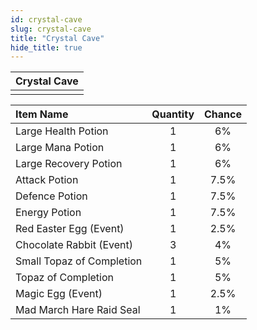 ```yaml
---
id: crystal-cave
slug: crystal-cave
title: "Crystal Cave"
hide_title: true
---
```



| Crystal Cave |
| :------------: |
| <MapIcon iconId="141"/> |

|Item Name|Quantity|Chance|
|:--|:-:|:-:|
| <ItemIcon iconId="1004" height="32" /> Large Health Potion|1|6%|
| <ItemIcon iconId="1007" height="32" /> Large Mana Potion|1|6%|
| <ItemIcon iconId="1010" height="32" /> Large Recovery Potion|1|6%|
| <ItemIcon iconId="1246" height="32" /> Attack Potion|1|7.5%|
| <ItemIcon iconId="1247" height="32" /> Defence Potion|1|7.5%|
| <ItemIcon iconId="1248" height="32" /> Energy Potion|1|7.5%|
| <ItemIcon iconId="1406" height="32" /> Red Easter Egg (Event)|1|2.5%|
| <ItemIcon iconId="2405" height="32" /> Chocolate Rabbit (Event)|3|4%|
| <ItemIcon iconId="2604" height="32" /> Small Topaz of Completion|1|5%|
| <ItemIcon iconId="2600" height="32" /> Topaz of Completion|1|5%|
| <ItemIcon iconId="1407" height="32" /> Magic Egg (Event)|1|2.5%|
| <ItemIcon iconId="4121" height="32" /> Mad March Hare Raid Seal|1|1%|


